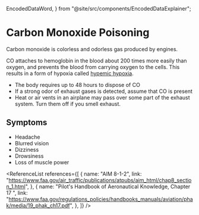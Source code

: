   EncodedDataWord,
} from "@site/src/components/EncodedDataExplainer";

# Carbon Monoxide Poisoning

Carbon monoxide is colorless and odorless gas produced by engines.

CO attaches to hemoglobin in the blood about 200 times more easily than oxygen,
and prevents the blood from carrying oxygen to the cells. This results in a form
of hypoxia called [hypemic hypoxia](/docs/topics/aeromedical/hypoxia).

- The body requires up to 48 hours to dispose of CO
- If a strong odor of exhaust gases is detected, assume that CO is present
- Heat or air vents in an airplane may pass over some part of the exhaust
  system. Turn them off if you smell exhaust.

## Symptoms

- Headache
- Blurred vision
- Dizziness
- Drowsiness
- Loss of muscle power

<ReferenceList
  references={[
    {
      name: "AIM 8-1-2",
      link: "https://www.faa.gov/air_traffic/publications/atpubs/aim_html/chap8_section_1.html",
    },
    {
      name: "Pilot's Handbook of Aeronautical Knowledge, Chapter 17 ",
      link: "https://www.faa.gov/regulations_policies/handbooks_manuals/aviation/phak/media/19_phak_ch17.pdf",
    },
  ]}
/>
